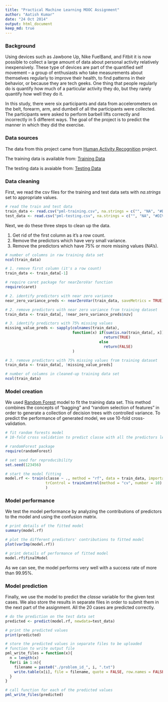 ```yaml
---
title: "Practical Machine Learning MOOC Assignment"
author: "Aatish Kumar"
date: "24 Oct 2014"
output: html_document
keep_md: true
---
```


### Background 
Using devices such as Jawbone Up, Nike FuelBand, and Fitbit it is now possible to collect a large amount of data about personal activity relatively inexpensively. These type of devices are part of the quantified self movement – a group of enthusiasts who take measurements about themselves regularly to improve their health, to find patterns in their behavior, or because they are tech geeks. One thing that people regularly do is quantify how much of a particular activity they do, but they rarely quantify how well they do it. 

In this study, there were six participants and data from accelerometers on the belt, forearm, arm, and dumbell of all the participants were collected. The participants were asked to perform barbell lifts correctly and incorrectly in 5 different ways. The goal of the project is to predict the manner in which they did the exercise. 

### Data sources

The data from this project came from [Human Activity Recognition](http://groupware.les.inf.puc-rio.br/har) project.

The training data is available from: [Training Data](https://d396qusza40orc.cloudfront.net/predmachlearn/pml-training.csv)

The testing data is avaiable from: [Testing Data](https://d396qusza40orc.cloudfront.net/predmachlearn/pml-testing.csv)

### Data cleaning

First, we read the csv files for the training and test data sets with *na.strings* set to appropriate values.

```r
# read the train and test data
train_data <- read.csv("pml-training.csv", na.strings = c("", "NA", "#DIV/0!"))
test_data <- read.csv("pml-testing.csv", na.strings = c("", "NA", "#DIV/0!"))
```

Next, we do these three steps to clean up the data.

1. Get rid of the first column as it's a row count.
2. Remove the predictors which have very small variance.
3. Remove the predictors which have 75% or more missing values (NA's).

```r
# number of columns in raw training data set
ncol(train_data)

# 1. remove first column (it's a row count)
train_data <- train_data[-1]

# require caret package for nearZeroVar function
require(caret)

# 2. identify predictors with near zero variance
near_zero_variance_preds <- nearZeroVar(train_data, saveMetrics = TRUE)

# 2. remove predictors with near zero variance from training dataset
train_data <- train_data[, !near_zero_variance_preds$nzv]

# 3. identify predictors with 75% missing values
missing_value_preds <- sapply(colnames(train_data), 
                              function(x) if(sum(is.na(train_data[, x])) > 0.75*nrow(train_data))
                                            return(TRUE)
                                          else
                                            return(FALSE)
                              )

# 3. remove predictors with 75% missing values from training dataset
train_data <- train_data[, !missing_value_preds]

# number of columns in cleaned-up training data set
ncol(train_data)
```
### Model creation
We used [Random Forest](http://en.wikipedia.org/wiki/Random_forest) model to fit the training data set. This method combines the concepts of "bagging" and "random selection of features" in order to generate a collection of decision trees with controlled variance. To predict the performance of generated model, we use 10-fold cross-validation.
```r
# fit random forests model
# 10-fold cross validation to predict classe with all the predictors left after data cleaning

# randomForest package 
require(randomForest)

# set seed for reproducibility
set.seed(123456)

# start the model fitting
model.rf <- train(classe ~ ., method = "rf", data = train_data, importance = TRUE, 
                  trControl = trainControl(method = "cv", number = 10)
                  )

```

### Model performance
We test the model performance by analyzing the contributions of predictors to the model and using the confusion matrix.

```r
# print details of the fitted model
summary(model.rf)

# plot the different predictors' contributions to fitted model
plot(varImp(model.rf))

# print details of performance of fitted model
model.rf$finalModel
```
As we can see, the model performs very well with a success rate of more than 99.95%.

### Model prediction
Finally, we use the model to predict the *classe* variable for the given test cases. We also store the results in separate files in order to submit them in the next part of the assignment. All the 20 cases are predicted correctly.

```r
# do the prediction on the test data set
predicted <- predict(model.rf, newdata=test_data)

# print the predicted values
print(predicted)

# store the predicted values in separate files to be uploaded
# function to write output file
pml_write_files = function(x){
  n = length(x)
  for(i in 1:n){
    filename = paste0("./problem_id_", i, ".txt")
    write.table(x[i], file = filename, quote = FALSE, row.names = FALSE, col.names = FALSE)
  }
}

# call function for each of the predicted values
pml_write_files(predicted)
```